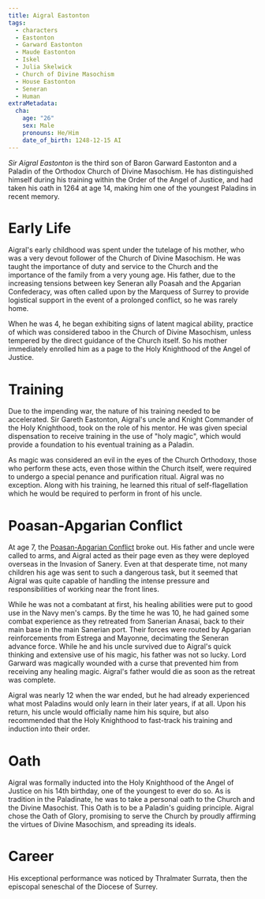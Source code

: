 ```yaml
---
title: Aigral Eastonton
tags:
  - characters
  - Eastonton
  - Garward Eastonton
  - Maude Eastonton
  - Iskel
  - Julia Skelwick
  - Church of Divine Masochism
  - House Eastonton
  - Seneran
  - Human
extraMetadata:
  cha:
    age: "26"
    sex: Male
    pronouns: He/Him
    date_of_birth: 1248-12-15 AI
---
```


*Sir Aigral Eastonton* is the third son of Baron Garward Eastonton and a Paladin
of the Orthodox Church of Divine Masochism. He has distinguished himself during
his training within the Order of the Angel of Justice, and had taken his oath in
1264 at age 14, making him one of the youngest Paladins in recent memory.

# Early Life

Aigral's early childhood was spent under the tutelage of his mother, who was a
very devout follower of the Church of Divine Masochism. He was taught the
importance of duty and service to the Church and the importance of the family
from a very young age. His father, due to the increasing tensions between key
Seneran ally Poasah and the Apgarian Confederacy, was often called upon by the
Marquess of Surrey to provide logistical support in the event of a prolonged
conflict, so he was rarely home.

When he was 4, he began exhibiting signs of latent magical ability, practice of
which was considered taboo in the Church of Divine Masochism, unless tempered by
the direct guidance of the Church itself. So his mother immediately enrolled him
as a page to the Holy Knighthood of the Angel of Justice.

# Training

Due to the impending war, the nature of his training needed to be accelerated.
Sir Gareth Eastonton, Aigral's uncle and Knight Commander of the Holy
Knighthood, took on the role of his mentor. He was given special dispensation to
receive training in the use of "holy magic", which would provide a foundation to
his eventual training as a Paladin.

As magic was considered an evil in the eyes of the Church Orthodoxy, those who
perform these acts, even those within the Church itself, were required to
undergo a special penance and purification ritual. Aigral was no exception.
Along with his training, he learned this ritual of self-flagellation which he
would be required to perform in front of his uncle.

# Poasan-Apgarian Conflict

At age 7, the [Poasan-Apgarian Conflict](/events/poasan-apgarian-conflict/)
broke out. His father and uncle were called to arms, and Aigral acted as their
page even as they were deployed overseas in the Invasion of Sanery. Even at that
desperate time, not many children his age was sent to such a dangerous task, but
it seemed that Aigral was quite capable of handling the intense pressure and
responsibilities of working near the front lines.

While he was not a combatant at first, his healing abilities were put to good
use in the Navy men's camps. By the time he was 10, he had gained some combat
experience as they retreated from Sanerian Anasai, back to their main base in
the main Sanerian port. Their forces were routed by Apgarian reinforcements from
Estrega and Mayonne, decimating the Seneran advance force. While he and his
uncle survived due to Aigral's quick thinking and extensive use of his magic,
his father was not so lucky. Lord Garward was magically wounded with a curse
that prevented him from receiving any healing magic. Aigral's father would die
as soon as the retreat was complete.

Aigral was nearly 12 when the war ended, but he had already experienced what
most Paladins would only learn in their later years, if at all. Upon his return,
his uncle would officially name him his squire, but also recommended that the
Holy Knighthood to fast-track his training and induction into their order.

# Oath

Aigral was formally inducted into the Holy Knighthood of the Angel of Justice on
his 14th birthday, one of the youngest to ever do so. As is tradition in the
Paladinate, he was to take a personal oath to the Church and the Divine
Masochist. This Oath is to be a Paladin's guiding principle. Aigral chose the
Oath of Glory, promising to serve the Church by proudly affirming the virtues of
Divine Masochism, and spreading its ideals.

# Career

His exceptional performance was noticed by Thralmater Surrata, then the
episcopal seneschal of the Diocese of Surrey.
